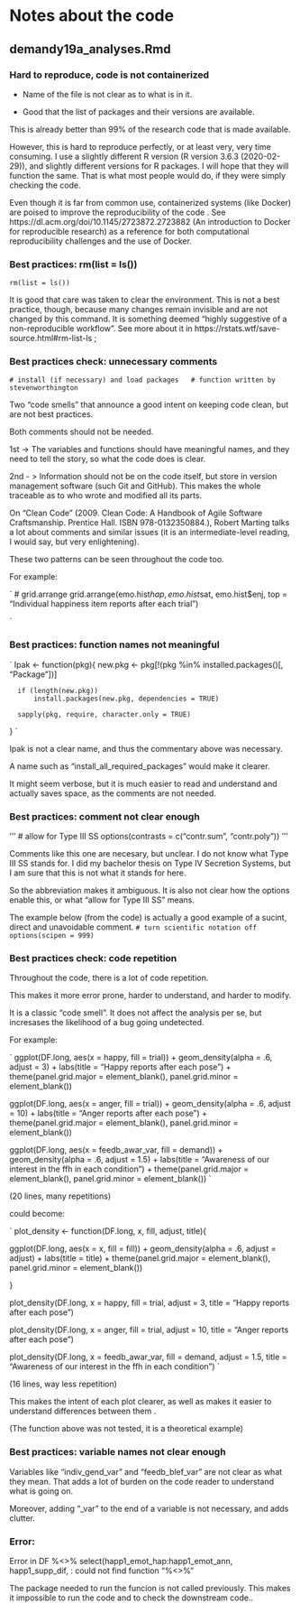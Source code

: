 # Notes about the code

## demandy19a_analyses.Rmd

### Hard to reproduce, code is not containerized

* Name of the file is not clear as to what is in it. 

- Good that the list of packages and their versions are available. 

This is already better than 99% of the research code that is made available. 

However, this is hard to reproduce perfectly, or at least very, very time consuming. 
I use a slightly different R version (R version 3.6.3 (2020-02-29)), and slightly  different versions for R packages. 
I will hope that they will function the same. That is what most people would do, if they were simply checking the code.


Even though it is far from common use, containerized systems (like Docker) are poised to improve the reproducibility of the code . 
See https://dl.acm.org/doi/10.1145/2723872.2723882 (An introduction to Docker for reproducible research) as a reference for both computational reproducibility challenges and the use of Docker.


### Best practices: rm(list = ls()) 

` rm(list = ls()) `

It is good that care was taken to clear the environment. This is not a best practice, 
though, because many changes remain invisible and are not changed by this command. 
It is something deemed "highly suggestive of a non-reproducible workflow". 
See more about it in https://rstats.wtf/save-source.html#rm-list-ls ;



### Best practices check: unnecessary comments

`
# install (if necessary) and load packages
  # function written by stevenworthington 
`

Two "code smells" that announce a good intent on keeping code clean, but are not best practices. 

Both comments should not be needed. 

1st -> The variables and functions should have meaningful names, and they need to tell the story, so what the code does is clear.

2nd - > Information should not be on the code itself, but store in version management software (such Git and GitHub).
This makes the whole traceable as to who wrote and modified all its parts.

On "Clean Code" (2009. Clean Code: A Handbook of Agile Software Craftsmanship. Prentice Hall. ISBN 978-0132350884.),
Robert Marting talks a lot about comments and similar issues (it is an intermediate-level reading, I would say, but very enlightening). 


These two patterns can be seen throughout the code too.

For example:

`
# grid.arrange
grid.arrange(emo.hist$hap, emo.hist$sat, emo.hist$enj,
             top = "Individual happiness item reports after each trial")

`

  


### Best practices: function names not meaningful

`
  Ipak <- function(pkg){
      new.pkg <- pkg[!(pkg %in% installed.packages()[, "Package"])]
      
      if (length(new.pkg)) 
          install.packages(new.pkg, dependencies = TRUE)
      
      sapply(pkg, require, character.only = TRUE)
  }
`

Ipak is not a clear name, and thus the commentary above was necessary. 

A name such as "install_all_required_packages" would make it clearer.

It might seem verbose, but it is much easier to read and understand
and actually saves space, as the comments are not needed.




### Best practices: comment not clear enough

'''
# allow for Type III SS
options(contrasts = c("contr.sum", "contr.poly"))
'''

Comments like this one are necesary, but unclear. I do not know what Type III SS stands for. 
I did my bachelor thesis on Type IV Secretion Systems, but I am sure that this is not what it stands for here. 

So the abbreviation makes it ambiguous. It is also not clear how the options enable this, or what "allow for Type III SS" means.


The example below (from the code) is actually a good example of a sucint, direct and unavoidable comment.
`
# turn scientific notation off
options(scipen = 999)
`


### Best practices check: code repetition

Throughout the code, there is a lot of code repetition.

This makes it more error prone, harder to understand, and harder to modify.

It is a classic "code smell". It does not affect the analysis per se, but incresases the likelihood of a bug going undetected.

For example: 

`
ggplot(DF.long, aes(x = happy, fill = trial)) +
  geom_density(alpha = .6,
               adjust = 3) +
  labs(title = "Happy reports after each pose") +
  theme(panel.grid.major = element_blank(), 
        panel.grid.minor = element_blank())

ggplot(DF.long, aes(x = anger, fill = trial)) +
  geom_density(alpha = .6,
               adjust = 10) +
  labs(title = "Anger reports after each pose") +
  theme(panel.grid.major = element_blank(), 
        panel.grid.minor = element_blank())
        
        
ggplot(DF.long, aes(x = feedb_awar_var, fill = demand)) +
  geom_density(alpha = .6,
               adjust = 1.5) +
  labs(title = "Awareness of our interest in the ffh in each condition") +
  theme(panel.grid.major = element_blank(), 
        panel.grid.minor = element_blank())
`

(20 lines, many repetitions)

could become:


`
plot_density <- function(DF.long, x, fill, adjust, title){

ggplot(DF.long, aes(x = x, fill = fill)) +
  geom_density(alpha = .6,
               adjust = adjust) +
  labs(title = title) +
  theme(panel.grid.major = element_blank(), 
        panel.grid.minor = element_blank())

}

plot_density(DF.long, x = happy, fill = trial, adjust = 3, title = "Happy reports after each pose")

plot_density(DF.long, x = anger, fill = trial, adjust = 10, title = "Anger reports after each pose")

plot_density(DF.long, x = feedb_awar_var, fill = demand, adjust = 1.5, title = "Awareness of our interest in the ffh in each condition")
`

(16 lines, way less repetition)

This makes the intent of each plot clearer, as well as makes it easier to understand differences between them .

(The function above was not tested, it is a theoretical example)


### Best practices: variable names not clear enough

Variables like "indiv_gend_var" and "feedb_blef_var" are not clear as what they mean. That adds a lot of burden on the code reader to understand what is going on.

Moreover, adding "_var" to the end of a variable is not necessary, and adds clutter.


### Error: 
Error in DF %<>% select(happ1_emot_hap:happ1_emot_ann, happ1_supp_dif,  : 
  could not find function "%<>%"
  
The package needed to run the funcion is not called previously.  This makes it impossible to run the code and to check the downstream code..
  







